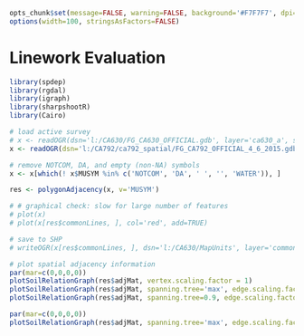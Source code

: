 ```{r setup, echo=FALSE, results='hide'}
opts_chunk$set(message=FALSE, warning=FALSE, background='#F7F7F7', dpi=100, fig.align='center', dev='CairoPNG', tidy=FALSE)
options(width=100, stringsAsFactors=FALSE)
```

# Linework Evaluation

```{r ex-1, fig.width=10, fig.height=10}
library(spdep)
library(rgdal)
library(igraph)
library(sharpshootR)
library(Cairo)

# load active survey
# x <- readOGR(dsn='l:/CA630/FG_CA630_OFFICIAL.gdb', layer='ca630_a', stringsAsFactors=FALSE)
x <- readOGR(dsn='l:/CA792/ca792_spatial/FG_CA792_OFFICIAL_4_6_2015.gdb', layer='ca792_a', stringsAsFactors=FALSE)

# remove NOTCOM, DA, and empty (non-NA) symbols
x <- x[which(! x$MUSYM %in% c('NOTCOM', 'DA', ' ', '', 'WATER')), ]

res <- polygonAdjacency(x, v='MUSYM')

# # graphical check: slow for large number of features
# plot(x)
# plot(x[res$commonLines, ], col='red', add=TRUE)

# save to SHP
# writeOGR(x[res$commonLines, ], dsn='l:/CA630/MapUnits', layer='common-soil-lines', driver='ESRI Shapefile', overwrite_layer=TRUE)

# plot spatial adjacency information
par(mar=c(0,0,0,0))
plotSoilRelationGraph(res$adjMat, vertex.scaling.factor = 1)
plotSoilRelationGraph(res$adjMat, spanning.tree='max', edge.scaling.factor=0.1, vertex.scaling.factor=1)
plotSoilRelationGraph(res$adjMat, spanning.tree=0.9, edge.scaling.factor=0.1)
```

```{r ex-2, fig.width=10, fig.height=10}
par(mar=c(0,0,0,0))
plotSoilRelationGraph(res$adjMat, spanning.tree='max', edge.scaling.factor=0.1, vertex.scaling.factor=1.5)
```



